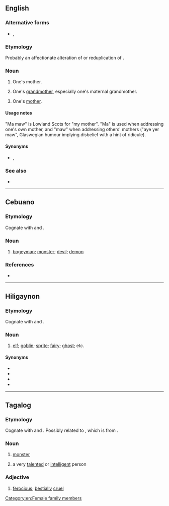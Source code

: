 ==English==

===Alternative forms===
* {{l|en|mammaw}}, {{l|en|mawmaw}}

===Etymology===
Probably an affectionate alteration of {{m|en|mama}} or reduplication of {{m|maw||mother}}.

===Noun===
{{en-noun}}

# {{lb|en|UK|dialect|Scottish lowlands}} One's mother.
# {{lb|en|US|dialect|Southern US}} One's [[grandmother]], especially one's maternal grandmother.
# {{lb|en|US|dialect|Southern US|less commonly}} One's [[mother]].

====Usage notes====
"Ma maw" is Lowland Scots for "my mother". "Ma" is used when addressing one's own mother, and "maw" when addressing others' mothers ("aye yer maw", Glaswegian humour implying disbelief with a hint of ridicule).

====Synonyms====
* {{l|en|meemaw}}, {{l|en|memaw}}

===See also===
* {{l|en|papaw}}

[[Category:en:Female family members]]

----

==Cebuano==

===Etymology===
Cognate with {{cog|tl|mamaw||monster; talented; intelligent}} and {{cog|hil|mamaw||Elf, goblin, sprite, fairy, ghost, etc.}}.

===Noun===
{{head|ceb|noun}}

# [[bogeyman]]; [[monster]]; [[devil]]; [[demon]]
#: {{ux|tl|Ayawg kanáug sa sílung kay náay '''mámaw'''.|Don’t go out because there is a '''bogeyman'''.}}

===References===
* {{cite-book|author=John U. Wolff|title=A Dictionary of Cebuano Visayan|url=https://www.gutenberg.org/files/40074/40074-h/40074-h.htm|date=1972}}

----

==Hiligaynon==

===Etymology===
Cognate with {{cog|tl|mamaw||monster; talented; intelligent}} and {{cog|ceb|mamaw||monster; devil; demon}}.

===Noun===
{{head|hil|noun}}

# [[elf]]; [[goblin]]; [[sprite]]; [[fairy]]; [[ghost]]; etc.

====Synonyms====
* {{l|hil|mamamáhoy}}
* {{l|hil|tamáo}}
* {{l|hil|tumáo}}
* {{l|hil|kamâkamâ}}

----

==Tagalog==

===Etymology===
Cognate with {{cog|ceb|mamaw||monster; devil; demon}} and {{cog|hil|mamaw||Elf, goblin, sprite, fairy, ghost, etc.}}. Possibly related to {{cog|tl|halimaw}}, which is from {{der|tl|poz-pro|*qari-mauŋ}}.

===Noun===
{{head|tl|noun}}

# [[monster]]
# {{lb|tl|colloquial}} a very [[talented]] or [[intelligent]] person
#: {{ux|tl|'''Mamaw''' si Bryan, dahil marunong siya ng hindi kumulang sa limang wika.|Bryan is a monster/brilliant, since he knows no less than five languages.}}

===Adjective===
{{head|tl|adjective}}

# [[ferocious]]; [[bestially]] [[cruel]]
#: {{syn|tl|halimaw}}
